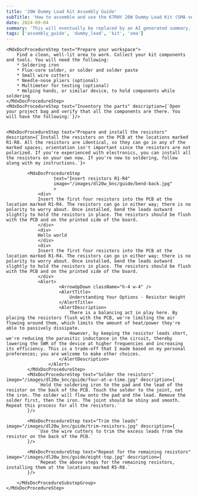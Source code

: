 ```yaml
---
title: '20W Dummy Load Kit Assembly Guide'
subTitle: 'How to assemble and use the K7RHY 20W Dummy Load Kit (SMA version)'
date: 2024-09-04
summary: 'This will eventually be replaced by an AI generated summary.'
tags: ['assembly_guide', 'dummy_load', 'kit', 'sma']
---
```


<MdxDocProcedure title="Assembly Procedure">
    
    <MdxDocProcedureStep text="Prepare your workspace">
        Find a clean, well-lit area to work. Collect your kit components and tools. You will need the following:
        * Soldering iron 
        * Flux-core solder, or solder and solder paste
        * Small wire cutters
        * Needle-nose pliers (optional)
        * Multimeter for testing (optional)
        * Helping hands, or similar device, to hold components while soldering
    </MdxDocProcedureStep>
    <MdxDocProcedureStep text="Inventory the parts" description={`Open your project bag and verify that all the components are there. You will have the following:`}/>
          
    
    <MdxDocProcedureStep text="Prepare and install the resistors" descripton={`Install the resistors on the PCB at the locations marked R1-R8. All the resistors are identical, so they can go in any of the marked spaces; orientation isn't important since the resistors are not polarized. If you're experienced with electronics, you can install all the resistors on your own now. If you're new to soldering, follow along with my instructions.`}>

<MdxDocProcedureSubstepGroup>
<MdxDocProcedureStep text="Fake Step" />
</MdxDocProcedureSubstepGroup>
        <MdxDocProcedureSubstepGroup>
            <MdxDocProcedureStep text="Prepare the resistors" image="/images/dl20w_bnc/guide/insert-resistor.jpg"
                description={
                    `Bend the leads of the resistor so that they are at a 90-degree angle to the body of the resistor. This will make it easier to install the resistor on the PCB. Use the PCB as a guide to determine the correct lead spacing.`
                }
            />
                
            <MdxDocProcedureStep
                      text="Insert resistors R1-R4"
                      image="/images/dl20w_bnc/guide/bend-back.jpg"
                      >
                <div>
                Insert the first four resistors into the PCB at the location marked R1-R4. The resistors can go in either way; there is no polarity to worry about. Once installed, bend the leads outward slightly to hold the resistors in place. The resistors should be flush with the PCB and on the printed side of the board.
                </div>
                <div>
                Hello world
                </div>
                <div>
                Insert the first four resistors into the PCB at the location marked R1-R4. The resistors can go in either way; there is no polarity to worry about. Once installed, bend the leads outward slightly to hold the resistors in place. The resistors should be flush with the PCB and on the printed side of the board.
                </div>
                <Alert>
                        <ArrowUpDown className="h-4 w-4" />
                        <AlertTitle>
                            Understanding Your Options - Resistor Height
                        </AlertTitle>
                        <AlertDescription>
                            There is a balancing act in play here. By placing the resistors flush with the PCB, we're limiting the air flowing around them, which limits the amount of heat/power they're able to passively dissipate.
                            However, by keeping the resistor leads short, we're reducing the parasitic inductance in the circuit, thereby lowering the SWR of the device at higher frequencies and increasing its efficiency. This is a trade-off that I made based on my personal preferences; you are welcome to make other choices.
                        </AlertDescription>
                    </Alert>
            </MdxDocProcedureStep>
            <MdxDocProcedureStep text="Solder the resistors" image="/images/dl20w_bnc/guide/four-at-a-time.jpg" description={
                `Hold the soldering iron to the pad and the lead of the resistor on the back of the PCB. Touch the solder to the joint, not the iron. The solder will flow onto the pad and the lead. Remove the solder first, then the iron. The joint should be shiny and smooth. Repeat this process for all the resistors.`
            }/>
            
            <MdxDocProcedureStep text="Trim the leads" image="/images/dl20w_bnc/guide/trim-resistors.jpg" description={
                `Use the wire cutters to trim the excess leads from the resistor on the back of the PCB.`
            }/>
                
            <MdxDocProcedureStep text="Repeat for the remaining resistors" image="/images/dl20w_bnc/guide/eight-top.jpg" description={
                `Repeat the above steps for the remaining resistors, installing them at the locations marked R5-R8.`
            }/>
                
        </MdxDocProcedureSubstepGroup>
    </MdxDocProcedureStep>

</MdxDocProcedure>

<DocSection title="Operating Instructions"></DocSection>
